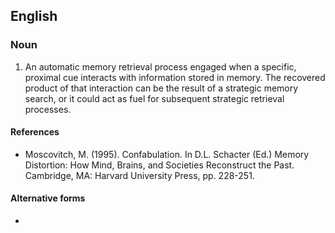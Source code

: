 ==English==

===Noun===
{{en-noun|-|+}}

# An automatic memory retrieval process engaged when a specific, proximal cue interacts with information stored in memory. The recovered product of that interaction can be the result of a strategic memory search, or it could act as fuel for subsequent strategic retrieval processes.

====References====
* Moscovitch, M. (1995). Confabulation. In D.L. Schacter (Ed.) Memory Distortion: How Mind, Brains, and Societies Reconstruct the Past. Cambridge, MA: Harvard University Press, pp. 228-251.

====Alternative forms====
* {{l|en|ecphoria}}